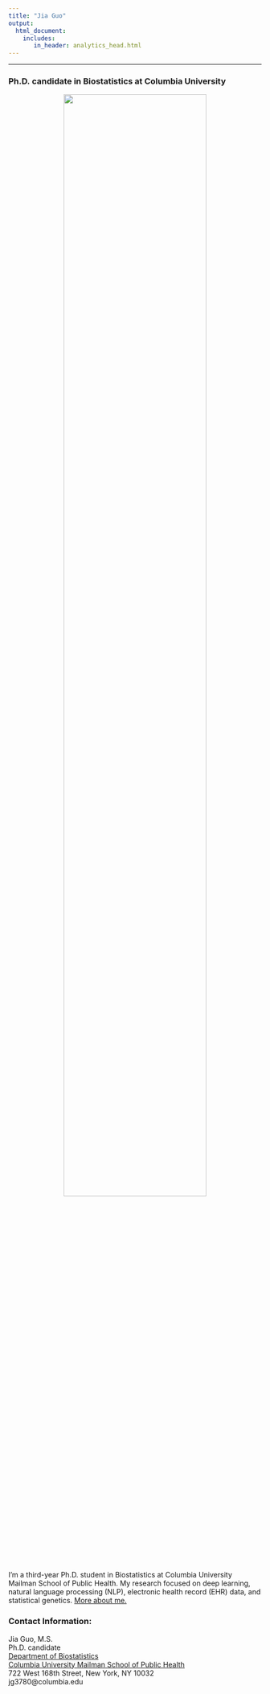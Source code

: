 ```yaml
---
title: "Jia Guo"
output: 
  html_document:
    includes:
       in_header: analytics_head.html
---
```


<link rel="stylesheet" href="academicons.css"/>
<link rel="stylesheet" href="styles.css" type="text/css"/>

***

<h3> Ph.D. candidate in Biostatistics at Columbia University </h3> 

<center>
<img src="images/selfie.jpg" style="width:75%">
</center>

<p align="left"> </p>


<p align="left">I'm a third-year Ph.D. student in Biostatistics at Columbia University Mailman School of Public Health. My research focused on deep learning, natural language processing (NLP), electronic health record (EHR) data, and statistical genetics. [More about me.](about.html)</p>


<!--
<c1> [Research Projects](research.html) </c1> | <c1> [Class Projects](overview.html) </c1> | <c1> [Relevant Coursework](coursework.html) </c1>
:--------------------------: | :------------------------: | :------------------------:
-->


<h3> Contact Information:  </h3>
<p>
Jia Guo, M.S.  
Ph.D. candidate  
[Department of Biostatistics](http://www.mailman.columbia.edu/academics/departments/biostatistics)  
[Columbia University Mailman School of Public Health](http://www.mailman.columbia.edu)  
722 West 168th Street, New York, NY 10032  
jg3780@columbia.edu
</p>




